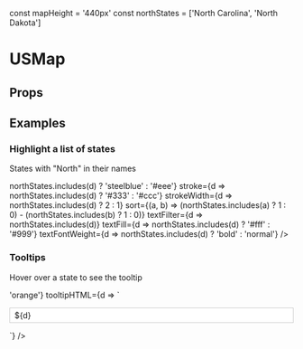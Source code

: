 
const mapHeight = '440px'
const northStates = ['North Carolina', 'North Dakota']

<Meta title="USMap" component={USMap} />

# USMap

<Canvas withSource='open'>
  <Story 
    name="Default"
    height={mapHeight}
    >
    <USMap />
  </Story>
</Canvas>

## Props

<ArgsTable of={USMapUnwrapped} />

## Examples

### Highlight a list of states

States with "North" in their names

<Canvas withSource='open'>
  <Story 
    name="Highlight states"
    height={mapHeight}
    >
    <USMap
      fill={d => northStates.includes(d) ? 'steelblue' : '#eee'}
      stroke={d => northStates.includes(d) ? '#333' : '#ccc'}
      strokeWidth={d => northStates.includes(d) ? 2 : 1}
      sort={(a, b) => (northStates.includes(a) ? 1 : 0) - (northStates.includes(b) ? 1 : 0)}
      textFilter={d => northStates.includes(d)}
      textFill={d => northStates.includes(d) ? '#fff' : '#999'}
      textFontWeight={d => northStates.includes(d) ? 'bold' : 'normal'}
    />
  </Story>
</Canvas>

### Tooltips

Hover over a state to see the tooltip

<Canvas withSource='open'>
  <Story 
    name="Tooltip"
    height={mapHeight}
    >
    <USMap
      fillHover={d => 'orange'}
      tooltipHTML={d => `<p style="background: #fff; border: 1px solid #ccc; padding: 4px 8px;">${d}</p>`}
    />
  </Story>
</Canvas>
